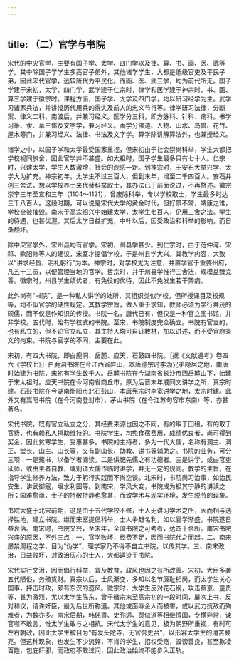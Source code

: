 ```yaml
---
---
---
```

title: （二）官学与书院
---



宋代的中央官学，主要有国子学、太学、四门学以及律、算、书、画、医、武等学。其中除国子学学生多高官子弟外，其他诸学学生，大都是低级官吏及平民子弟，因此宋代官学，远较唐代为平民化。而画、医、武三学，均为前代所无。国子学建于宋初，太学、四门学、武学建于仁宗时，律学和医学建于神宗时，书、画、算三学建于徽宗时。课程方面，国子学、太学及四门学，均以研习经学为主。武学习诸家兵法，并讲授历代用兵的得失及前人的忠义节行等。律学研习法律，分断案、律义二科，南渡后，并兼习经义。医学分三科，即方脉科、针科、疡科。书学习篆、隶、草三体及文字学，兼习经义。画学分佛道、人物、山水、鸟兽、花竹、屋木等门，并兼习经义、法律、书法及文字学。算学除讲解算法外，也兼授经义。

诸学之中，以国子学和太学最受国家重视，但宋初由于社会崇尚科举，学生大都把学校视同旅舍，因此官学并不甚盛。如太祖时，国子学生最多只有七十人。仁宗时，兴建太学，学生人数激增，社会的观感一新。到神宗时，王安石大举兴学，太学大为扩充。神宗初年，太学生不过三百人，但到末年，增至二千四百人。安石并创三舍法，想以学校养士来代替科举取士，其办法已于前面说过，不再赘述。徽宗崇宁三年至宣和三年（1104～1121），曾废除科举，专以学校取士，学生最多时达三千八百人。这段时期，可以说是宋代太学的黄金时代。但好景不常，靖康之难，学校全被摧毁。南宋于高宗绍兴中始建太学，太学生七百人，仍用三舍之法。学生的待遇，也甚优渥。其后太学日益扩充，中叶以后，因受政治和科举的影响，而日渐颓坏。

除中央官学外，宋州县均有官学。宋初，州县学甚少。到仁宗时，由于范仲淹、宋祁、欧阳修等人的建议，宋室才提倡学校，于是州县学大兴。其教学内容，大致以“讲求经旨，明礼躬行”为本。神宗时，对学校尤为注意，并置学官于重要州府，凡五十三员，以便管理当地的官学。哲宗时，并于州县学推行三舍法，规模益臻完善。徽宗时，州县学生绩优者，有免役的优待，因此不免发生若干弊病。

此外尚有“书院”，是一种私人讲学的处所，其组织类似学校，但所授课目及校规等，均不似官学的硬性规定。其教学宗旨，做人重于求知，教师必须为学行并茂的硕儒，而不仅是作知识的传授。书院一名，唐代已有，但仅是一种官立图书馆，并非学校。五代时，始有学校式的书院。至宋，书院制度完全确立。书院有官立的，也有私立的，但不论官立私立，其主持人均可自订教材，加以讲述，而不受官府条文的拘束。书院与官学的不同，主要在此。

宋初，有四大书院，即白鹿洞、岳麓、应天、石鼓四书院。［据《文献通考》卷四六《学校七》］白鹿洞书院在今江西省庐山，本唐德宗时李渤兄弟隐居之地，南唐时始建为书院，宋初有学生数千人。岳麓书院在今湖南省长沙市西岳麓山下，始建于宋太祖时。应天书院在今河南省商丘市，原为后晋末年戚同文讲学之所，真宗时建。石鼓书院在今湖南衡阳市北石鼓山，本唐宪宗时李宽讲学之地，太宗时建。此外又有嵩阳书院（在今河南登封市）、茅山书院（在今江苏句容市东南）等，亦甚著名。

宋代书院，既有官立私立之分，其经费来源也因之不同，有的取于田租，有的取于官费，也有赖私人捐助维持的。书院学生，均免食宿费用，成绩优良者，尚可得到奖金，因此贫寒学生，受惠甚多。书院的主持者，多为一代大儒，名称有洞主、洞正、堂长、山主、山长等，又有副山长、助教、讲书等辅助之。书院的业务，可分三项：一是藏书，以备学者阅读。二是供祀先儒之有功德者。三是讲学，或由官吏延师，或由主者自教，或别请大儒作临时讲学，并无一定的规则。教学的主旨，在指导学生修养方法，致力于躬行实践而不尚空谈。北宋时，书院尚习治事，如治民安生，讲武御寇，堰水利田等。到南宋，学风大变，书院成为极其宁静的讲读之所；国难愈亟，士子的持敬持静也愈甚，而致学术与现实环境，发生脱节的现象。

书院大盛于北宋前期，这是由于五代学校不修，士人无讲习学术之所，因而相与选择胜地，建立书院。继而宋室提倡科举，士人争趋名利，如以官学渐盛，书院遂日益衰落。南宋时，书院又兴，至末年，全国书院之可考者，达四十余所。南宋书院兴盛的原因，不外三点：一、官学败坏，经费不足，因而书院代之而起。二、南宋屡禁周程之学，目为“伪学”，理学家乃不得不自立书院，以传其学。三、南宋政治，日益败坏，对政治灰心的士人，大都遁迹于书院。

宋代实行文治，因而倡行科举，普及教育，政风也因之有所改善。宋初，大臣多袭五代陋俗，务殖货财。真宗以后，士风渐变，多知以名节廉耻相尚，而太学生关心国事，抨击时政，颇有东汉的遗风。徽宗时，太学生反对花石纲，攻击蔡京、童贯等，甚为激烈，尤以太学生陈东，曾于徽宗末至高宗初的一段时间，屡次上书，反对和议，请诛奸臣，最为后世所称道。其他或面辱金人而被害，或以武力抗敌而殉难者，为数亦多。南宋后期，韩侂胄、史弥远、贾似道等相继擅国，专横异常，谏官噤不敢言，惟太学生敢与之相抗。宋代太学生的意见，极为朝野所重视，有时可左右朝政，因此太学生被目为“有发头陀寺，无官御史台”，以形容太学生的清苦鲠亮。但这种现象，也发生不少流弊，不肖的学生，招权受赂，毁谤善良，甚至欺凌百姓，包庇奸邪，而政府不敢过问，因此政治始终不能步入正轨。